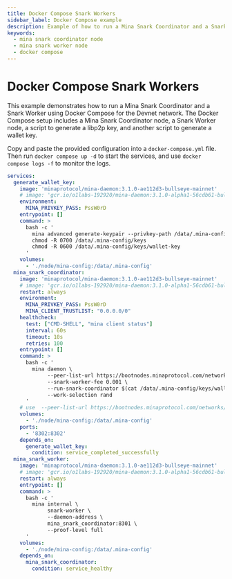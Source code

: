 ```yaml
---
title: Docker Compose Snark Workers
sidebar_label: Docker Compose example
description: Example of how to run a Mina Snark Coordinator and a Snark Worker using Docker Compose.
keywords:
  - mina snark coordinator node
  - mina snark worker node
  - docker compose
---
```


# Docker Compose Snark Workers

This example demonstrates how to run a Mina Snark Coordinator and a Snark Worker using Docker Compose for the Devnet network. The Docker Compose setup includes a Mina Snark Coordinator node, a Snark Worker node, a script to generate a libp2p key, and another script to generate a wallet key.

Copy and paste the provided configuration into a `docker-compose.yml` file. Then run `docker compose up -d` to start the services, and use `docker compose logs -f` to monitor the logs.

```yaml
services:
  generate_wallet_key:
    image: 'minaprotocol/mina-daemon:3.1.0-ae112d3-bullseye-mainnet'
    # image: 'gcr.io/o1labs-192920/mina-daemon:3.1.0-alpha1-56cdb61-bullseye-devnet' # Use this image for Devnet
    environment:
      MINA_PRIVKEY_PASS: PssW0rD
    entrypoint: []
    command: >
      bash -c '
        mina advanced generate-keypair --privkey-path /data/.mina-config/keys/wallet-key
        chmod -R 0700 /data/.mina-config/keys
        chmod -R 0600 /data/.mina-config/keys/wallet-key
      '
    volumes:
      - './node/mina-config:/data/.mina-config'
  mina_snark_coordinator:
    image: 'minaprotocol/mina-daemon:3.1.0-ae112d3-bullseye-mainnet'
    # image: 'gcr.io/o1labs-192920/mina-daemon:3.1.0-alpha1-56cdb61-bullseye-devnet' # Use this image for Devnet
    restart: always
    environment:
      MINA_PRIVKEY_PASS: PssW0rD
      MINA_CLIENT_TRUSTLIST: "0.0.0.0/0"
    healthcheck:
      test: ["CMD-SHELL", "mina client status"]
      interval: 60s
      timeout: 10s
      retries: 100
    entrypoint: []
    command: >
      bash -c '
        mina daemon \
             --peer-list-url https://bootnodes.minaprotocol.com/networks/mainnet.txt \
             --snark-worker-fee 0.001 \
             --run-snark-coordinator $(cat /data/.mina-config/keys/wallet-key.pub) \
             --work-selection rand
      '
    # use  --peer-list-url https://bootnodes.minaprotocol.com/networks/devnet.txt for Devnet
    volumes:
      - './node/mina-config:/data/.mina-config'
    ports:
      - '8302:8302'
    depends_on:
      generate_wallet_key:
        condition: service_completed_successfully
  mina_snark_worker:
    image: 'minaprotocol/mina-daemon:3.1.0-ae112d3-bullseye-mainnet'
    # image: 'gcr.io/o1labs-192920/mina-daemon:3.1.0-alpha1-56cdb61-bullseye-devnet' # Use this image for Devnet
    restart: always
    entrypoint: []
    command: >
      bash -c '
        mina internal \
             snark-worker \
             --daemon-address \
             mina_snark_coordinator:8301 \
             --proof-level full
      '
    volumes:
      - './node/mina-config:/data/.mina-config'
    depends_on:
      mina_snark_coordinator:
        condition: service_healthy
```
